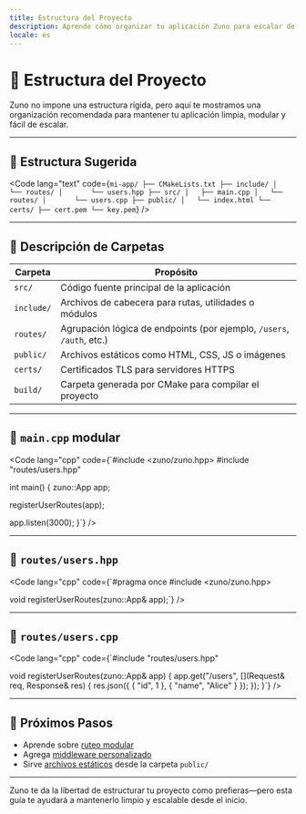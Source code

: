 ```yaml
---
title: Estructura del Proyecto
description: Aprende cómo organizar tu aplicación Zuno para escalar de forma limpia y modular.
locale: es
---
```


# 🧱 Estructura del Proyecto

Zuno no impone una estructura rígida, pero aquí te mostramos una organización recomendada para mantener tu aplicación limpia, modular y fácil de escalar.

---

## 📁 Estructura Sugerida

<Code
  lang="text"
  code={`mi-app/
├── CMakeLists.txt
├── include/
│   └── routes/
│       └── users.hpp
├── src/
│   ├── main.cpp
│   └── routes/
│       └── users.cpp
├── public/
│   └── index.html
└── certs/
    ├── cert.pem
    └── key.pem`}
/>

---

## 📂 Descripción de Carpetas

| Carpeta       | Propósito                                                                 |
|---------------|--------------------------------------------------------------------------|
| `src/`        | Código fuente principal de la aplicación                                 |
| `include/`    | Archivos de cabecera para rutas, utilidades o módulos                    |
| `routes/`     | Agrupación lógica de endpoints (por ejemplo, `/users`, `/auth`, etc.)    |
| `public/`     | Archivos estáticos como HTML, CSS, JS o imágenes                         |
| `certs/`      | Certificados TLS para servidores HTTPS                                   |
| `build/`      | Carpeta generada por CMake para compilar el proyecto                     |

---

## 📄 `main.cpp` modular

<Code
  lang="cpp"
  code={`#include <zuno/zuno.hpp>
#include "routes/users.hpp"

int main() {
  zuno::App app;

  registerUserRoutes(app);

  app.listen(3000);
}`}
/>

---

## 📄 `routes/users.hpp`

<Code
  lang="cpp"
  code={`#pragma once
#include <zuno/zuno.hpp>

void registerUserRoutes(zuno::App& app);`}
/>

---

## 📄 `routes/users.cpp`

<Code
  lang="cpp"
  code={`#include "routes/users.hpp"

void registerUserRoutes(zuno::App& app) {
  app.get("/users", [](Request& req, Response& res) {
    res.json({
      { "id", 1 },
      { "name", "Alice" }
    });
  });
}`}
/>

---

## 🧭 Próximos Pasos

- Aprende sobre [ruteo modular](/es/guide/routing)
- Agrega [middleware personalizado](/es/guide/middleware)
- Sirve [archivos estáticos](/es/extensions/static-files) desde la carpeta `public/`

---

Zuno te da la libertad de estructurar tu proyecto como prefieras—pero esta guía te ayudará a mantenerlo limpio y escalable desde el inicio.
